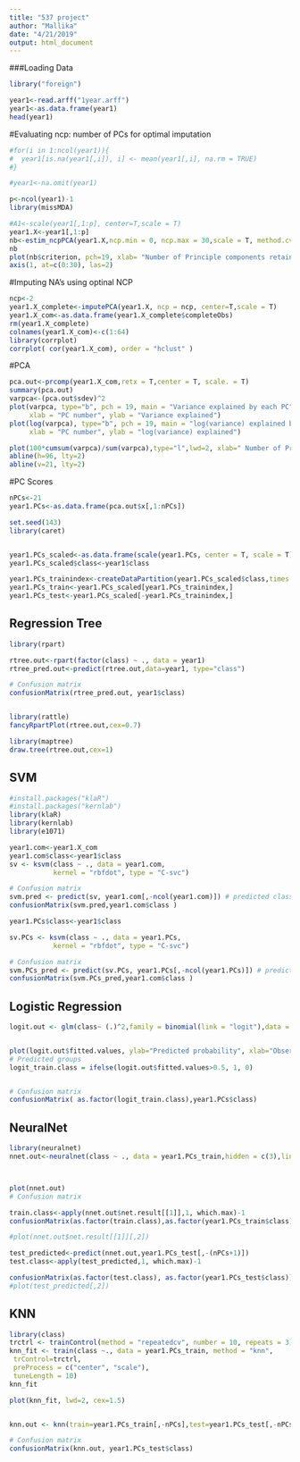 ```yaml
---
title: "537 project"
author: "Mallika"
date: "4/21/2019"
output: html_document
---
```

###Loading Data
```r
library("foreign")

year1<-read.arff("1year.arff")
year1<-as.data.frame(year1)
head(year1)
```

#Evaluating ncp: number of PCs for optimal imputation
```r
#for(i in 1:ncol(year1)){
#  year1[is.na(year1[,i]), i] <- mean(year1[,i], na.rm = TRUE)
#}

#year1<-na.omit(year1)

p<-ncol(year1)-1
library(missMDA)

#A1<-scale(year1[,1:p], center=T,scale = T)
year1.X<-year1[,1:p]
nb<-estim_ncpPCA(year1.X,ncp.min = 0, ncp.max = 30,scale = T, method.cv = "gcv", verbose = T)
nb
plot(nb$criterion, pch=19, xlab= "Number of Principle components retained for PCA", ylab="MSEP", xaxt="n")
axis(1, at=c(0:30), las=2)

```


#Imputing NA's using optinal NCP
```r
ncp<-2
year1.X_complete<-imputePCA(year1.X, ncp = ncp, center=T,scale = T)
year1.X_com<-as.data.frame(year1.X_complete$completeObs)
rm(year1.X_complete)
colnames(year1.X_com)<-c(1:64)
library(corrplot)
corrplot( cor(year1.X_com), order = "hclust" )
```

#PCA
```r

pca.out<-prcomp(year1.X_com,retx = T,center = T, scale. = T)
summary(pca.out)
varpca<-(pca.out$sdev)^2
plot(varpca, type="b", pch = 19, main = "Variance explained by each PC",
     xlab = "PC number", ylab = "Variance explained")
plot(log(varpca), type="b", pch = 19, main = "log(variance) explained by each PC",
     xlab = "PC number", ylab = "log(variance) explained")

plot(100*cumsum(varpca)/sum(varpca),type="l",lwd=2, xlab=" Number of Principle Components", ylab = "% of Variance explained")
abline(h=96, lty=2)
abline(v=21, lty=2)
```

#PC Scores
```r
nPCs<-21
year1.PCs<-as.data.frame(pca.out$x[,1:nPCs])

set.seed(143)
library(caret)


year1.PCs_scaled<-as.data.frame(scale(year1.PCs, center = T, scale = T))
year1.PCs_scaled$class<-year1$class

year1.PCs_trainindex<-createDataPartition(year1.PCs_scaled$class,times = 1,p=0.8,list = F)
year1.PCs_train<-year1.PCs_scaled[year1.PCs_trainindex,]
year1.PCs_test<-year1.PCs_scaled[-year1.PCs_trainindex,]
```

## Regression Tree
```r
library(rpart)

rtree.out<-rpart(factor(class) ~ ., data = year1)
rtree_pred.out<-predict(rtree.out,data=year1, type="class")

# Confusion matrix
confusionMatrix(rtree_pred.out, year1$class)


library(rattle)
fancyRpartPlot(rtree.out,cex=0.7)

library(maptree)
draw.tree(rtree.out,cex=1)
```




## SVM
```r
#install.packages("klaR")
#install.packages("kernlab")
library(klaR)
library(kernlab)
library(e1071)

year1.com<-year1.X_com
year1.com$class<-year1$class
sv <- ksvm(class ~ ., data = year1.com,
           kernel = "rbfdot", type = "C-svc")

# Confusion matrix
svm.pred <- predict(sv, year1.com[,-ncol(year1.com)]) # predicted classes
confusionMatrix(svm.pred,year1.com$class )

year1.PCs$class<-year1$class

sv.PCs <- ksvm(class ~ ., data = year1.PCs,
           kernel = "rbfdot", type = "C-svc")

# Confusion matrix
svm.PCs_pred <- predict(sv.PCs, year1.PCs[,-ncol(year1.PCs)]) # predicted classes
confusionMatrix(svm.PCs_pred,year1.com$class )

```


## Logistic Regression
```r

logit.out <- glm(class~ (.)^2,family = binomial(link = "logit"),data = year1.PCs)


plot(logit.out$fitted.values, ylab="Predicted probability", xlab="Observation number", main="Model with 2 way Interactions")
# Predicted groups
logit_train.class = ifelse(logit.out$fitted.values>0.5, 1, 0)


# Confusion matrix
confusionMatrix( as.factor(logit_train.class),year1.PCs$class)

```


## NeuralNet
```r

library(neuralnet)
nnet.out<-neuralnet(class ~ ., data = year1.PCs_train,hidden = c(3),linear.output = F, stepmax = 1e06)



plot(nnet.out)
# Confusion matrix

train.class<-apply(nnet.out$net.result[[1]],1, which.max)-1
confusionMatrix(as.factor(train.class),as.factor(year1.PCs_train$class))

#plot(nnet.out$net.result[[1]][,2])

test_predicted<-predict(nnet.out,year1.PCs_test[,-(nPCs+1)])
test.class<-apply(test_predicted,1, which.max)-1

confusionMatrix(as.factor(test.class), as.factor(year1.PCs_test$class))
#plot(test_predicted[,2])
```

## KNN
```r
library(class)
trctrl <- trainControl(method = "repeatedcv", number = 10, repeats = 3)
knn_fit <- train(class ~., data = year1.PCs_train, method = "knn",
 trControl=trctrl,
 preProcess = c("center", "scale"),
 tuneLength = 10)
knn_fit

plot(knn_fit, lwd=2, cex=1.5)


knn.out <- knn(train=year1.PCs_train[,-nPCs],test=year1.PCs_test[,-nPCs],cl=year1.PCs_train$class,k=15)

# Confusion matrix
confusionMatrix(knn.out, year1.PCs_test$class)

```
